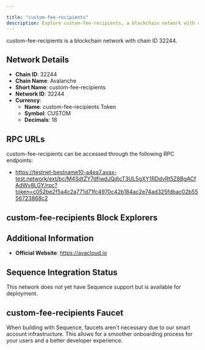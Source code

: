 ```yaml
---

title: "custom-fee-recipients"
description: Explore custom-fee-recipients, a blockchain network with chain ID 32244. Learn about its native currency, custom-fee-recipients Token, and how to interact with the network.
---
```




custom-fee-recipients is a blockchain network with chain ID 32244.

## Network Details

- **Chain ID**: 32244
- **Chain Name**: Avalanche
- **Short Name**: custom-fee-recipients
- **Network ID**: 32244
- **Currency**: 
  - **Name**: custom-fee-recipients Token
  - **Symbol**: CUSTOM
  - **Decimals**: 18

## RPC URLs

custom-fee-recipients can be accessed through the following RPC endpoints:

- https://testnet-bestname10-a4ea7.avax-test.network/ext/bc/M4SdtZY7dfiwdJQdjcT3UL5gXY1RDdvRt5Z8BgACfAdWy8LGY/rpc?token=c052be2f5a4c2a771d71fc4970c42b184ac2e74ad325fdbac02b5556723868c2

## custom-fee-recipients Block Explorers



## Additional Information

- **Official Website**: https://avacloud.io

## Sequence Integration Status

This network does not yet have Sequence support but is available for deployment.

## custom-fee-recipients Faucet

When building with Sequence, faucets aren't necessary due to our smart account infrastructure. This allows for a smoother onboarding process for your users and a better developer experience.
